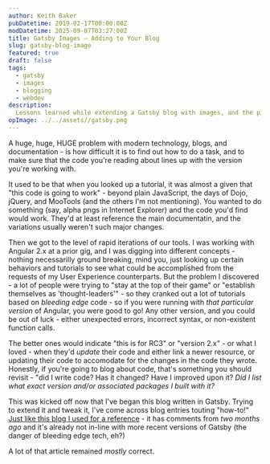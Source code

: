 ```yaml
---
author: Keith Baker
pubDatetime: 2019-02-17T00:00:00Z
modDatetime: 2025-09-07T03:27:00Z
title: Gatsby Images – Adding to Your Blog
slug: gatsby-blog-image
featured: true
draft: false
tags:
  - gatsby
  - images
  - blogging
  - webdev
description:
  Lessons learned while extending a Gatsby blog with images, and the pitfalls of outdated tutorials when working with fast-moving frameworks.
opImage: ../../assets//gatsby.png
---
```


A huge, huge, HUGE problem with modern technology, blogs, and documentation - is how difficult it is to find out how to do a task, and to make sure that the code you're reading about lines up with the version you're working with.

It used to be that when you looked up a tutorial, it was almost a given that "this code is going to work" - beyond plain JavaScript, the days of Dojo, jQuery, and MooTools (and the others I'm not mentioning). You wanted to do something (say, alpha pngs in Internet Explorer) and the code you'd find would work. They'd at least reference the main documentatin, and the variations usually weren't such major changes.

Then we got to the level of rapid iterations of our tools. I was working with Angular 2.x at a prior gig, and I was digging into different concepts - nothing necessarilly ground breaking, mind you, just looking up certain behaviors and tutorials to see what could be accomplished from the requests of my User Experience counterparts. But the problem I discovered - a lot of people were trying to "stay at the top of their game" or "establish themselves as 'thought-leaders'" - so they cranked out a lot of tutorials based on _bleeding edge_ code - so if you were running with _that particular version_ of Angular, you were good to go! Any other version, and you could be out of luck - either unexpected errors, incorrect syntax, or non-existent function calls.

The better ones would indicate "this is for RC3" or "version 2.x" - or what I loved - when they'd _update_ their code and either link a newer resource, or updating their code to accomodate for the changes in the code they wrote. Honestly, if you're going to blog about code, that's something you should revisit - "did I write code? Has it changed? Have I improved upon it? _Did I list what exact version and/or associated packages I built with it?_

This was kicked off now that I've began this blog written in Gatsby. Trying to extend it and tweak it, I've come across blog entries touting "how-to!" [Just like this blog I used for a reference](http://stayregular.net/blog/adding-images-and-media-to-your-gatsbyjs-blog) - it has comments from _two months ago_ and it's already not in-line with more recent versions of Gatsby (the danger of bleeding edge tech, eh?)

A lot of that article remained _mostly_ correct.